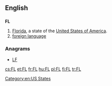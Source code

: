 ==English==

==={{abbreviation}}===
'''FL'''

# [[Florida]], a state of the [[United States of America]].
# [[foreign language]]

===Anagrams===
* [[LF#English|LF]]

[[Category:en:US States]]

[[cs:FL]]
[[et:FL]]
[[fr:FL]]
[[hu:FL]]
[[pl:FL]]
[[fi:FL]]
[[tr:FL]]